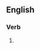 ==English==

===Verb===
{{head|en|verb form}}

# {{present participle of|immobilise|lang=en|nocat=1}}